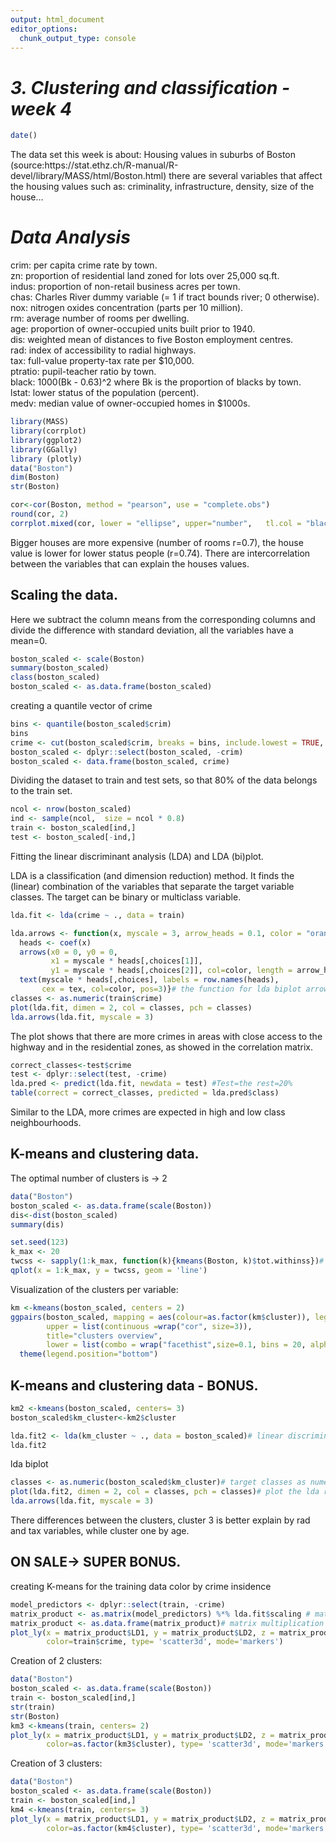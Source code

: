 ```yaml
---
output: html_document
editor_options: 
  chunk_output_type: console
---
```

# *3. Clustering and classification - week 4*
```r
date()
```


The data set this week is about: Housing values in suburbs of Boston (source:https://stat.ethz.ch/R-manual/R-devel/library/MASS/html/Boston.html)
there are several variables that affect the housing values such as: criminality, infrastructure, density, size of the house...   
 

#  _Data Analysis_     
crim:     per capita crime rate by town.  
zn:    proportion of residential land zoned for lots over 25,000 sq.ft.  
indus:    proportion of non-retail business acres per town.  
chas:    Charles River dummy variable (= 1 if tract bounds river; 0 otherwise).   
nox:    nitrogen oxides concentration (parts per 10 million).   
rm:    average number of rooms per dwelling.  
age:    proportion of owner-occupied units built prior to 1940.  
dis:    weighted mean of distances to five Boston employment centres.  
rad:    index of accessibility to radial highways.  
tax:    full-value property-tax rate per \$10,000.   
ptratio:    pupil-teacher ratio by town.   
black:    1000(Bk - 0.63)^2 where Bk is the proportion of blacks by town.   
lstat:    lower status of the population (percent).   
medv:    median value of owner-occupied homes in \$1000s.   

```r
library(MASS)
library(corrplot)
library(ggplot2)
library(GGally)
library (plotly)
data("Boston")
dim(Boston)
str(Boston)

```


```r
cor<-cor(Boston, method = "pearson", use = "complete.obs")
round(cor, 2)
corrplot.mixed(cor, lower = "ellipse", upper="number",   tl.col = "black", tl.srt = 45)
```

Bigger houses are more expensive (number of rooms r=0.7), the house value is lower for lower status people (r=0.74). There are intercorrelation between the variables that can explain the houses values.

## Scaling the data. 
Here we subtract the column means from the corresponding columns and divide the difference with standard deviation, all the variables have a mean=0.


```r
boston_scaled <- scale(Boston)
summary(boston_scaled)
class(boston_scaled)
boston_scaled <- as.data.frame(boston_scaled)
```

creating a quantile vector of crime
```r
bins <- quantile(boston_scaled$crim)
bins
crime <- cut(boston_scaled$crim, breaks = bins, include.lowest = TRUE, labels = c("low", "med_low", "med_high", "high"))
boston_scaled <- dplyr::select(boston_scaled, -crim)
boston_scaled <- data.frame(boston_scaled, crime)
```


Dividing the dataset to train and test sets, so that 80% of the data belongs to the train set.

```r
ncol <- nrow(boston_scaled)
ind <- sample(ncol,  size = ncol * 0.8)
train <- boston_scaled[ind,]
test <- boston_scaled[-ind,]
```

Fitting the linear discriminant analysis (LDA) and LDA (bi)plot.

LDA is a classification (and dimension reduction) method. It finds the (linear) combination of the variables that separate the target variable classes. The target can be binary or multiclass variable.

```r
lda.fit <- lda(crime ~ ., data = train)

lda.arrows <- function(x, myscale = 3, arrow_heads = 0.1, color = "orange", tex = 1.25, choices = c(1,2)){
  heads <- coef(x)
  arrows(x0 = 0, y0 = 0, 
         x1 = myscale * heads[,choices[1]], 
         y1 = myscale * heads[,choices[2]], col=color, length = arrow_heads)
  text(myscale * heads[,choices], labels = row.names(heads), 
       cex = tex, col=color, pos=3)}# the function for lda biplot arrows (datacamp)
classes <- as.numeric(train$crime)
plot(lda.fit, dimen = 2, col = classes, pch = classes)
lda.arrows(lda.fit, myscale = 3)

```

The plot shows that there are more crimes in areas with close access to the highway and in the residential zones, as showed in the correlation matrix.

```r
correct_classes<-test$crime
test <- dplyr::select(test, -crime)
lda.pred <- predict(lda.fit, newdata = test) #Test=the rest=20% 
table(correct = correct_classes, predicted = lda.pred$class)
```

Similar to the LDA, more crimes are expected in high and low class neighbourhoods.

## K-means and clustering data. 

The optimal number of clusters is -> 2
```r
data("Boston")
boston_scaled <- as.data.frame(scale(Boston))
dis<-dist(boston_scaled)
summary(dis)

set.seed(123)
k_max <- 20
twcss <- sapply(1:k_max, function(k){kmeans(Boston, k)$tot.withinss})# calculate the total within sum of squares
qplot(x = 1:k_max, y = twcss, geom = 'line')
```

Visualization of the clusters per variable:
```r
km <-kmeans(boston_scaled, centers = 2)
ggpairs(boston_scaled, mapping = aes(colour=as.factor(km$cluster)), legend = 1,
        upper = list(continuous =wrap("cor", size=3)),
        title="clusters overview",
        lower = list(combo = wrap("facethist",size=0.1, bins = 20, alpha=0.3)))+
  theme(legend.position="bottom")
```


## K-means and clustering data - BONUS.
```r
km2 <-kmeans(boston_scaled, centers= 3)
boston_scaled$km_cluster<-km2$cluster

lda.fit2 <- lda(km_cluster ~ ., data = boston_scaled)# linear discriminant analysis
lda.fit2
```

lda biplot
```r
classes <- as.numeric(boston_scaled$km_cluster)# target classes as numeric
plot(lda.fit2, dimen = 2, col = classes, pch = classes)# plot the lda results
lda.arrows(lda.fit, myscale = 3)
```
There differences between the clusters, cluster 3 is better explain by rad and tax variables, while cluster one by age.


## ON SALE-> SUPER BONUS.

creating K-means for the training data color by crime insidence

```r

model_predictors <- dplyr::select(train, -crime)
matrix_product <- as.matrix(model_predictors) %*% lda.fit$scaling # matrix multiplication
matrix_product <- as.data.frame(matrix_product)# matrix multiplication
plot_ly(x = matrix_product$LD1, y = matrix_product$LD2, z = matrix_product$LD3, 
        color=train$crime, type= 'scatter3d', mode='markers') 
```

Creation of 2 clusters:

```r
data("Boston")
boston_scaled <- as.data.frame(scale(Boston))
train <- boston_scaled[ind,]
str(train)
str(Boston)
km3 <-kmeans(train, centers= 2)
plot_ly(x = matrix_product$LD1, y = matrix_product$LD2, z = matrix_product$LD3, 
        color=as.factor(km3$cluster), type= 'scatter3d', mode='markers')
```

Creation of 3 clusters:

```r
data("Boston")
boston_scaled <- as.data.frame(scale(Boston))
train <- boston_scaled[ind,]
km4 <-kmeans(train, centers= 3)
plot_ly(x = matrix_product$LD1, y = matrix_product$LD2, z = matrix_product$LD3, 
        color=as.factor(km4$cluster), type= 'scatter3d', mode='markers')

 
```
